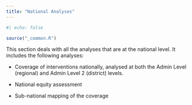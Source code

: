 ```yaml
---
title: "National Analyses"
---
```

```r
#| echo: false

source("_common.R") 
```
This section deals with all the analyses that are at the national level. It includes the following analyses:

-   Coverage of interventions nationally, analysed at both the Admin Level (regional) and Admin Level 2 (district) levels.

-   National equity assessment

-   Sub-national mapping of the coverage
